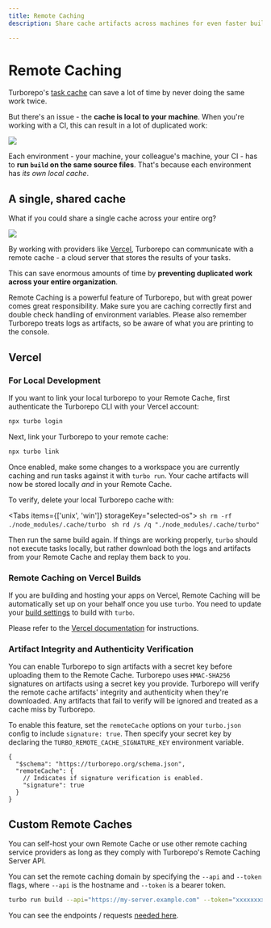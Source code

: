 ```yaml
---
title: Remote Caching
description: Share cache artifacts across machines for even faster builds.

---
```



# Remote Caching

Turborepo's [task cache](/docs/core-concepts/caching) can save a lot of time by never doing the same work twice.

But there's an issue - the **cache is local to your machine**. When you're working with a CI, this can result in a lot of duplicated work:

![](../../../public/images/docs/local-caching.png)

Each environment - your machine, your colleague's machine, your CI - has to **run `build` on the same source files**. That's because each environment has _its own local cache_.

## A single, shared cache

What if you could share a single cache across your entire org?

![](../../../public/images/docs/remote-caching.png)

By working with providers like [Vercel](#vercel), Turborepo can communicate with a remote cache - a cloud server that stores the results of your tasks.

This can save enormous amounts of time by **preventing duplicated work across your entire organization**.

<Callout>
  Remote Caching is a powerful feature of Turborepo, but with great power comes great responsibility. Make sure you are caching correctly first and double check handling of environment variables. Please also remember Turborepo treats logs as artifacts, so be aware of what you are printing to the console.
</Callout>

## Vercel

### For Local Development

If you want to link your local turborepo to your Remote Cache, first authenticate the Turborepo CLI with your Vercel account:

```sh
npx turbo login
```

Next, link your Turborepo to your remote cache:

```sh
npx turbo link
```

Once enabled, make some changes to a workspace you are currently caching and run tasks against it with `turbo run`.
Your cache artifacts will now be stored locally _and_ in your Remote Cache.

To verify, delete your local Turborepo cache with:

<Tabs items={['unix', 'win']} storageKey="selected-os">
  <Tab>
    ```sh
    rm -rf ./node_modules/.cache/turbo
    ```
  </Tab>
  <Tab>
    ```sh
    rd /s /q "./node_modules/.cache/turbo"
    ```
  </Tab>
</Tabs>

Then run the same build again. If things are working properly, `turbo` should not execute tasks locally, but rather download both the logs and artifacts from your Remote Cache and replay them back to you.

### Remote Caching on Vercel Builds

If you are building and hosting your apps on Vercel, Remote Caching will be automatically set up on your behalf once you use `turbo`. You need to update your [build settings](https://vercel.com/docs/concepts/deployments/configure-a-build) to build with `turbo`.

Please refer to the [Vercel documentation](https://vercel.com/docs/concepts/git/monorepos#turborepo?utm_source=turborepo.org&utm_medium=referral&utm_campaign=docs-link) for instructions.

### Artifact Integrity and Authenticity Verification

You can enable Turborepo to sign artifacts with a secret key before uploading them to the Remote Cache. Turborepo uses `HMAC-SHA256` signatures on artifacts using a secret key you provide.
Turborepo will verify the remote cache artifacts' integrity and authenticity when they're downloaded.
Any artifacts that fail to verify will be ignored and treated as a cache miss by Turborepo.

To enable this feature, set the `remoteCache` options on your `turbo.json` config to include `signature: true`. Then specify your secret key by declaring the `TURBO_REMOTE_CACHE_SIGNATURE_KEY` environment variable.

```jsonc
{
  "$schema": "https://turborepo.org/schema.json",
  "remoteCache": {
    // Indicates if signature verification is enabled.
    "signature": true
  }
}
```

## Custom Remote Caches

You can self-host your own Remote Cache or use other remote caching service providers as long as they comply with Turborepo's Remote Caching Server API.

You can set the remote caching domain by specifying the `--api` and `--token` flags, where `--api` is the hostname and `--token` is a bearer token.

```sh
turbo run build --api="https://my-server.example.com" --token="xxxxxxxxxxxxxxxxx"
```

You can see the endpoints / requests [needed here](https://github.com/vercel/turborepo/blob/main/cli/internal/client/client.go).
